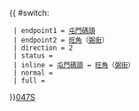 {{ #switch: {{{format|}}}
  | endpoint1 = [[屯門碼頭]]
  | endpoint2 = [[旺角]]（[[弼街]]）
  | direction = 2
  | status = {{HK Bus Status|N}}
  | inline = [[屯門碼頭]] ↔ [[旺角]]（[[弼街]]）
  | normal =
  | full =
}}<noinclude>[[category:新界專線小巴路線模板|047S]]</noinclude>